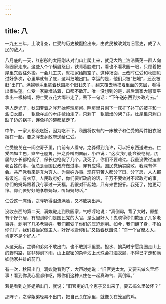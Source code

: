 ```yaml
---
---
---
```

title: 八
---



一九五三年，土改复查，仁受的历史被翻检出来，由贫民被改划为旧官吏，成了人民的敌人。

八月底的一天，红彤彤的太阳刚从对门山上爬上来，就见大路上浩浩荡荡一群人向秋园家走来。这些人个个横眉怒目，铁青着脸进门，看也不看秋园一眼，只顾着把屋里东西往外搬。一会儿工夫，就把家给搬空了。这种场面，土改时仁受和秋园见过好多次，心里早就有了底，这叫扫地出门。幸运的是，他们只被“扫地”，还没被赶“出门”。满娭毑手里拿着秋园那个旧钱夹子，翻来覆去地摸着里面的夹层，看得出很失望。仁受一家靠墙站着，口都不敢开。唯一没想到的是，最后满家大崽富平拿出一根棕绳，将仁受五花大绑带走了，丢下一句话：“下午送东西到乡政府去。”

等人走光了，秋园带着之骅开始整理房间。睡房里只剩下一床打了补丁的被子和一些旧衣服，一张像样点的木床被抬走了，只剩下一张很烂的架子床。灶屋里只剩口缺了边的锅子，连像样的碗都拿走了。

中午，一家人都没吃饭，因为吃不下。秋园将仅有的一床被子和仁受的两件旧衣服捆在一起，要之骅去乡政府送给仁受。

仁受被关在一间空房子里，门前有人看守。之骅得到允许，可以把东西送进去。仁受面如土色，瘫坐在屋角，把之骅叫到面前，小声说：“这次我可能会被枪毙。历届的乡长都枪毙了，保长也枪毙了几个。我死了，你们不要难过。我虽没做过迫害老百姓的事，但总是替国民政府做过事，罪有应得。国民党确实腐败，我深有体会。共产党看来是真为穷人、为百姓办事，现在穷苦人都分了田、分了房，人人都有饭吃、有衣穿。人民政府好，你们要听政府的话，千万不要做对不起政府的事。你们的妈妈跟着我冇享过一天福，我很对不起她，只有来世报答。我死了，她更可怜。你们要好好地孝敬妈妈，听妈妈的话。”

仁受这一席话，之骅听得泪流满脸，又不敢哭出声。

没收东西的第二天，满娭毑走到秋园家，气哼哼地说：“真倒霉，背了大时，原想有个好邻居，冇想到你们是国民党的大官，是么里好人！鬼晓得你们欺压了几多老百姓，剥削了几多老百姓。我们都受了你们的压迫剥削。如今，我们翻了身，不怕你们了，我们要当家做主人，好好地管你们。”又指着秋园说：“你一个官僚太太，肯定不是个好人。”

从这天起，之骅和弟弟不敢出门，也不敢到坪里耍。担水、摘菜时宁愿绕圈走山上的野鸡路，除非碰到下雨，山上密密的杂草沾上水珠会打湿衣服，不得已才走和满娭毑家并排的前门。

有一次，秋园出门，满娭毑看到了，大声对她说：“旧官吏太太，又要去做么里坏事！看到你我心里都作呕，跟你们这种人住在一起真晦气、真倒霉。”

若是看到之骅姐弟出门，就说：“旧官吏的几个崽子又出来了，要去搞么里破坏？”

那阵子，之骅姐弟轻易不出门，把自己关在家里，就像关在笼里的鸡。